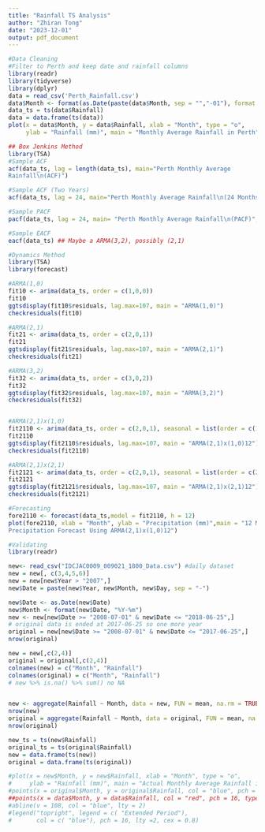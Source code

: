 ```yaml
---
title: "Rainfall TS Analysis"
author: "Zhiran Tong"
date: "2023-12-01"
output: pdf_document
---
```


```r
#Data Cleaning
#Filter to Perth and keep date and rainfall columns
library(readr)
library(tidyverse)
library(dplyr)
data = read_csv('Perth_Rainfall.csv')
data$Month <- format(as.Date(paste(data$Month, sep = "","-01"), format = "%y-%b-%d"),"%Y-%m")
data_ts = ts(data$Rainfall)
data = data.frame(ts(data))
plot(x = data$Month, y = data$Rainfall, xlab = "Month", type = "o",
     ylab = "Rainfall (mm)", main = "Monthly Average Rainfall in Perth")
```

```r
## Box Jenkins Method
library(TSA)
#Sample ACF
acf(data_ts, lag = length(data_ts), main="Perth Monthly Average
Rainfall\n(ACF)")

#Sample ACF (Two Years)
acf(data_ts, lag = 24, main="Perth Monthly Average Rainfall\n(24 Months)",xlab="Lag (Months)")

#Sample PACF
pacf(data_ts, lag = 24, main= "Perth Monthly Average Rainfall\n(PACF)", xlab="Lag (Months)")

#Sample EACF
eacf(data_ts) ## Maybe a ARMA(3,2), possibly (2,1)
```

```r
#Dynamics Method
library(TSA)
library(forecast)

#ARMA(1,0)
fit10 <- arima(data_ts, order = c(1,0,0))
fit10
ggtsdisplay(fit10$residuals, lag.max=107, main = "ARMA(1,0)")
checkresiduals(fit10)

#ARMA(2,1)
fit21 <- arima(data_ts, order = c(2,0,1))
fit21
ggtsdisplay(fit21$residuals, lag.max=107, main = "ARMA(2,1)")
checkresiduals(fit21)

#ARMA(3,2)
fit32 <- arima(data_ts, order = c(3,0,2))
fit32
ggtsdisplay(fit32$residuals, lag.max=107, main = "ARMA(3,2)")
checkresiduals(fit32)


#ARMA(2,1)x(1,0)
fit2110 <- arima(data_ts, order = c(2,0,1), seasonal = list(order = c(1,0,0), period = 12))
fit2110
ggtsdisplay(fit2110$residuals, lag.max=107, main = "ARMA(2,1)x(1,0)12")
checkresiduals(fit2110)

#ARMA(2,1)x(2,1)
fit2121 <- arima(data_ts, order = c(2,0,1), seasonal = list(order = c(2,0,1), period = 12))
fit2121
ggtsdisplay(fit2121$residuals, lag.max=107, main = "ARMA(2,1)x(2,1)12")
checkresiduals(fit2121)

```

```r
#Forecasting
fore2110 <- forecast(data_ts,model = fit2110, h = 12)
plot(fore2110, xlab = "Month", ylab = "Precipitation (mm)",main = "12 Month
Precipitation Forecast Using ARMA(2,1)x(1,0)12")
```

```r
#Validating
library(readr)

new<- read_csv("IDCJAC0009_009021_1800_Data.csv") #daily dataset
new = new[, c(3,4,5,6)]
new = new[new$Year > "2007",]
new$Date = paste(new$Year, new$Month, new$Day, sep = "-")

new$Date <- as.Date(new$Date)
new$Month <- format(new$Date, "%Y-%m")
new <- new[new$Date >= "2008-07-01" & new$Date <= "2018-06-25",]
# original data is ended at 2017-06-25 so one more year
original = new[new$Date >= "2008-07-01" & new$Date <= "2017-06-25",]
nrow(original)

new = new[,c(2,4)]
original = original[,c(2,4)]
colnames(new) = c("Month", "Rainfall")
colnames(original) = c("Month", "Rainfall")
# new %>% is.na() %>% sum() no NA


new <- aggregate(Rainfall ~ Month, data = new, FUN = mean, na.rm = TRUE)
nrow(new)
original = aggregate(Rainfall ~ Month, data = original, FUN = mean, na.rm = TRUE)
nrow(original)

new_ts = ts(new$Rainfall)
original_ts = ts(original$Rainfall)
new = data.frame(ts(new))
original = data.frame(ts(original))

#plot(x = new$Month, y = new$Rainfall, xlab = "Month", type = "o",
#     ylab = "Rainfall (mm)", main = "Actual Monthly Average Rainfall in Perth #(108 + 12 Month)") 
#points(x = original$Month, y = original$Rainfall, col = "blue", pch = 16, type = "l")
##points(x = data$Month, y = data$Rainfall, col = "red", pch = 16, type = "l")
#abline(v = 108, col = "blue", lty = 2)
#legend("topright", legend = c( "Extended Period"),
#       col = c( "blue"), pch = 16, lty =2, cex = 0.8)
```


